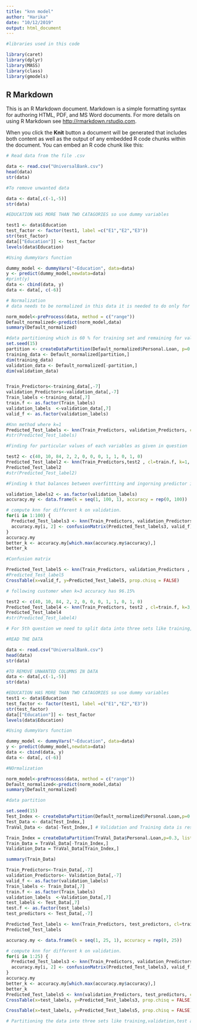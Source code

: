 ---
title: "knn model"
author: "Harika"
date: "10/12/2019"
output: html_document
---

```{r setup, include=FALSE}
#libraries used in this code

library(caret)    
library(dplyr)
library(MASS)
library(class)
library(gmodels)

```

## R Markdown

This is an R Markdown document. Markdown is a simple formatting syntax for authoring HTML, PDF, and MS Word documents. For more details on using R Markdown see <http://rmarkdown.rstudio.com>.

When you click the **Knit** button a document will be generated that includes both content as well as the output of any embedded R code chunks within the document. You can embed an R code chunk like this:

```{r cars}
# Read data from the file .csv

data <- read.csv("UniversalBank.csv")
head(data)
str(data)

#To remove unwanted data

data <- data[,c(-1,-5)]
str(data)

#EDUCATION HAS MORE THAN TWO CATAGORIES so use dummy variables

test1 <- data$Education
test_factor <- factor(test1, label =c("E1","E2","E3"))
str(test_factor)
data[["Education"]] <- test_factor
levels(data$Education)

#Using dummyVars function

dummy_model <- dummyVars("~Education", data=data)
y <- predict(dummy_model,newdata=data)
#print(y)
data <- cbind(data, y)
data <- data[, c(-6)]


```


```{r cars}
# Normalization
# data needs to be normalized in this data it is needed to do only for columns 1,2,3,4,5,6 in detail

norm_model<-preProcess(data, method = c("range"))
Default_normalized<-predict(norm_model,data)
summary(Default_normalized)

```


```{r cars}
#data partitioning which is 60 % for training set and remaining for validation test
set.seed(15)
partition <- createDataPartition(Default_normalized$Personal.Loan, p=0.6, list=FALSE)
training_data <- Default_normalized[partition,]
dim(training_data)
validation_data <- Default_normalized[-partition,]
dim(validation_data)


Train_Predictors<-training_data[,-7]
validation_Predictors<-validation_data[,-7]
Train_labels <-training_data[,7]
train.f <- as.factor(Train_labels)
validation_labels  <-validation_data[,7]
valid_f <- as.factor(validation_labels)
```


```{r cars}
#Knn method where k=1
Predicted_Test_labels <- knn(Train_Predictors, validation_Predictors, cl=train.f, k=1, prob = TRUE)
#str(Predicted_Test_labels)

```


```{r cars}
#Finding for particular values of each variables as given in question

test2 <- c(40, 10, 84, 2, 2, 0, 0, 0, 1, 1, 0, 1, 0)
Predicted_Test_label2 <- knn(Train_Predictors,test2 , cl=train.f, k=1, prob = TRUE)
Predicted_Test_label2
#str(Predicted_Test_label2)

```


```{r cars}


#Finding k that balances between overfittting and ingorning predictor information

validation_labels2 <- as.factor(validation_labels)
accuracy.my <- data.frame(k = seq(1, 100, 1), accuracy = rep(0, 100))

# compute knn for different k on validation.
for(i in 1:100) {
  Predicted_Test_labels3 <- knn(Train_Predictors, validation_Predictors, cl=train.f, k=i)
  accuracy.my[i, 2] <- confusionMatrix(Predicted_Test_labels3, valid_f)$overall[1] 
}
accuracy.my
better_k <- accuracy.my[which.max(accuracy.my$accuracy),]
better_k
```


```{r cars}

#Confusion matrix

Predicted_Test_label5 <- knn(Train_Predictors, validation_Predictors , cl=Train_labels, k=3, prob = TRUE)
#Predicted_Test_label5
CrossTable(x=valid_f, y=Predicted_Test_label5, prop.chisq = FALSE)

```


```{r cars}
# following customer when k=3 accuracy has 96.15%

test2 <- c(40, 10, 84, 2, 2, 0, 0, 0, 1, 1, 0, 1, 0)
Predicted_Test_label4 <- knn(Train_Predictors, test2 , cl=train.f, k=3, prob = TRUE)
Predicted_Test_label4
#str(Predicted_Test_label4)

```


```{r}
# For 5th question we need to split data into three sets like training,validation and test sets and also use k value as 3 adn compare the models.

#READ THE DATA

data <- read.csv("UniversalBank.csv")
head(data)
str(data)

#TO REMOVE UNWANTED COLUMNS IN DATA
data <- data[,c(-1,-5)]
str(data)

#EDUCATION HAS MORE THAN TWO CATAGORIES so use dummy variables
test1 <- data$Education
test_factor <- factor(test1, label =c("E1","E2","E3"))
str(test_factor)
data[["Education"]] <- test_factor
levels(data$Education)

#Using dummyVars function

dummy_model <- dummyVars("~Education", data=data)
y <- predict(dummy_model,newdata=data)
data <- cbind(data, y)
data <- data[, c(-6)]

#NOrmalization

norm_model<-preProcess(data, method = c("range"))
Default_normalized<-predict(norm_model,data)
summary(Default_normalized)

#data partition

set.seed(15)
Test_Index <- createDataPartition(Default_normalized$Personal.Loan,p=0.2, list=FALSE) # 20% reserved for Test
Test_Data <- data[Test_Index,]
TraVal_Data <- data[-Test_Index,] # Validation and Training data is rest

Train_Index = createDataPartition(TraVal_Data$Personal.Loan,p=0.3, list=FALSE) # 50% of remaining data as training and 30% as validation data.
Train_Data = TraVal_Data[-Train_Index,]
Validation_Data = TraVal_Data[Train_Index,] 

summary(Train_Data)

Train_Predictors<-Train_Data[,-7]
validation_Predictors<- Validation_Data[,-7]
valid_f <- as.factor(validation_labels)
Train_labels <- Train_Data[,7]
train.f <- as.factor(Train_labels)
validation_labels  <-Validation_Data[,7]
test_labels <- Test_Data[,7]
test.f <- as.factor(test_labels)
test_predictors <- Test_Data[,-7]

Predicted_Test_labels <- knn(Train_Predictors, test_predictors, cl=train.f, k=3, prob = TRUE)
Predicted_Test_labels

accuracy.my <- data.frame(k = seq(1, 25, 1), accuracy = rep(0, 25))

# compute knn for different k on validation.
for(i in 1:25) {
  Predicted_Test_labels3 <- knn(Train_Predictors, validation_Predictors, cl=train.f, k=i)
  accuracy.my[i, 2] <- confusionMatrix(Predicted_Test_labels3, valid_f)$overall[1] 
}
accuracy.my
better_k <- accuracy.my[which.max(accuracy.my$accuracy),]
better_k
Predicted_Test_labels5 <- knn(validation_Predictors, test_predictors, cl=valid_f, k=3, prob = TRUE)
CrossTable(x=test_labels, y=Predicted_Test_labels3, prop.chisq = FALSE)

CrossTable(x=test_labels, y=Predicted_Test_labels5, prop.chisq = FALSE)

```
```{r}
# Partitioning the data into three sets like training,validation,test and applying knn algorithm with k in above model ,confusion matrix accuracy is decreased.
```


